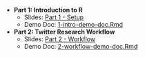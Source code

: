 - **Part 1: Introduction to R**
  - Slides: [Part 1 - Setup](1-intro-slides.html)
  - Demo Doc: [1-intro-demo-doc.Rmd](https://rstudio.cloud/project/1820768)
- **Part 2: Twitter Research Workflow**
  - Slides: [Part 2 - Workflow](2-workflow-slides.html)
  - Demo Doc: [2-workflow-demo-doc.Rmd](https://rstudio.cloud/project/1820768)